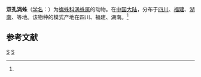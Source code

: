 {{Speciesbox
| taxon = Octonoba biforata
| binomial_authority = (Zhu et al, 1989)<ref name='id12915'>{{cite web| url =http://www.bioinfo.cn/db05/BjdwSpecies.php?action=view&id=12915| title =双孔涡蛛| work =《中国动物物种编目数据库》| publisher =中国科学院微生物研究所| author =中国科学院动物研究所| accessdate =2009-04-28| deadurl =yes| archiveurl =https://web.archive.org/web/20160305055312/http://www.bioinfo.cn/db05/BjdwSpecies.php?action=view&id=12915| archivedate =2016-03-05}}</ref>
}}

'''双孔涡蛛'''（[[学名|学名]]：{{lang|la|''Octonoba biforata''}}）为[[蟱蛛科|蟱蛛科]][[涡蛛属|涡蛛属]]的动物。在[[中国大陆|中国大陆]]，分布于[[四川|四川]]、[[福建|福建]]、[[湖南|湖南]]、等地。该物种的模式产地在四川、福建、湖南。<ref name='id12915'/>

== 参考文献 ==
{{reflist}}

{{taxonbar}}
[[Category:_1989年描述的动物|S]]
[[Category:涡蛛属|S]]